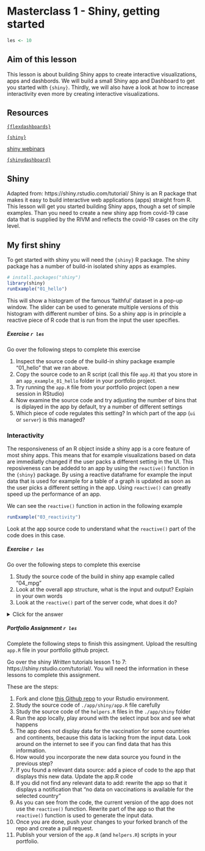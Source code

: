 # Masterclass 1 - Shiny, getting started {#shinygettingstarted}

```r
les <- 10
```

## Aim of this lesson

This lesson is about building Shiny apps to create interactive visualizations, apps and dashbords. We will build a small Shiny app and Dashboard to get you started with `{shiny}`. Thirdly, we will also have a look at how to increase interactivity even more by creating interactive visualizations.

## Resources

[`{flexdashboards}`](https://rmarkdown.rstudio.com/flexdashboard/)

[`{shiny}`](https://shiny.rstudio.com/)

[shiny webinars](https://shiny.rstudio.com/tutorial/)

[`{shinydashboard}`](https://rstudio.github.io/shinydashboard/get_started.html)

## Shiny
Adapted from: https://shiny.rstudio.com/tutorial/
Shiny is an R package that makes it easy to build interactive web applications (apps) straight from R. This lesson will get you started building Shiny apps, though a set of simple examples. Than you need to create a new shiny app from covid-19 case data that is supplied by the RIVM and reflects the covid-19 cases on the city level. 

## My first shiny
To get started with shiny you will need the `{shiny}` R package. The shiny package has a number of build-in isolated shiny apps as examples.
```r
# install.packages("shiny")
library(shiny)
runExample("01_hello")
```
This will show a histogram of the famous 'faithful' dataset in a pop-up window. The slider can be used to generate multiple versions of this histogram with different number of bins.
So a shiny app is in principle a reactive piece of R code that is run from the input the user specifies. 

<div class="question">
##### Exercise `r les`

Go over the following steps to complete this exercise  

 1. Inspect the source code of the build-in shiny package example "01_hello" that we ran above. 
 1. Copy the source code to an R script (call this file `app.R`) that you store in an `app_example_01_hello` folder in your portfolio project.
 1. Try running the `app.R` file from your portfolio project (open a new session in RStudio)
 1. Now examine the source code and try adjusting the number of bins that is diplayed in the app by default, try a number of different settings
 1. Which piece of code regulates this setting? In which part of the app (`ui` or `server`) is this managed?

</div>

### Interactivity 
The responsiveness of an R object inside a shiny app is a core feature of most shiny apps. This means that for example visualizations based on data are immediatly changed if the user packs a different setting in the UI. This reposiveness can be addedd to an app by using the `reactive()` function in the `{shiny}` package. By using a reactive dataframe for example the input data that is used for example for a table of a graph is updated as soon as the user picks a different setting in the app. Using `reactive()` can greatly speed up the performance of an app.   

We can see the `reactive()` function in action in the following example
```r
runExample("03_reactivity")
```
Look at the app source code to understand what the `reactive()` part of the code does in this case.


<div class="question">
##### Exercise `r les`

Go over the following steps to complete this exercise  

 1. Study the source code of the build in shiny app example called "04_mpg"
 1. Look at the overall app structure, what is the input and output? Explain in your own words
 1. Look at the `reactive()` part of the server code, what does it do?

</div>

<details><summary>Click for the answer</summary>
```r
## to access the example needed for this exercise
library(shiny)
runExample("04_mpg")
```

</details>

<div class="dagopdracht">
##### Portfolio Assignment `r les`

Complete the following steps to finish this assingment. Upload the resulting `app.R` file in your portfolio github project.

Go over the shiny _Written_ tutorials lesson 1 to 7: https://shiny.rstudio.com/tutorial/. You will need the information in these lessons to complete this assignment.

These are the steps:

 1. Fork and clone [this Github repo](https://github.com/uashogeschoolutrecht/covid_demo) to your Rstudio environment.
 1. Study the source code of `./app/shiny/app.R` file carefully
 1. Study the source code of the `helpers.R` files in the `./app/shiny` folder
 1. Run the app locally, play around with the select input box and see what happens
 1. The app does not display data for the vaccination for some countries and continents, because this data is lacking from the input data. Look around on the internet to see if you can find data that has this information.
 1. How would you incorporate the new data source you found in the previous step? 
 1. If you found a relevant data source: add a piece of code to the app that displays this new data. Update the app.R code 
 1. If you did not find any relevant data to add: rewrite the app so that it displays a notification that "no data on vaccinations is available for the selected country"
 1. As you can see from the code, the current version of the app does not use the `reactive()` function. Rewrite part of the app so that the `reactive()` function is used to generate the input data. 
 1. Once you are done, push your changes to your forked branch of the repo and create a pull request.
 1. Publish your version of the `app.R` (and `helpers.R`) scripts in your portfolio.
 
</div>

